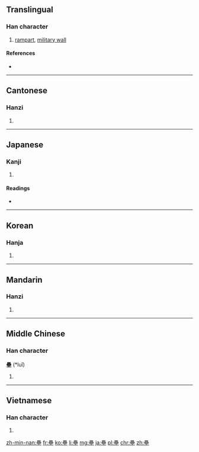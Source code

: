 {{also|垒|塁}}
==Translingual==

===Han character===
{{Han char|rn=32|rad=土|as=15|sn=18|four=6010<sub>4</sub>|canj=田田田土 (WWWG)|ids=⿱[[畾]][[土]]}}

# [[rampart]], [[military wall]]

====References====
* {{Han ref|kx=0241.240|dkj=05574|dj=0481.150|hdz=10498.030|uh=58D8|ud=22744|bh=C253|bd=49747}}

----

==Cantonese==

===Hanzi===
{{yue-hanzi|jyut=|y=leui5|sim=垒}}

# {{defn|lang=yue|sort=土15}}

----

==Japanese==

===Kanji===
{{ja-kanji|grade=|rs=土15}}

# {{defn|lang=ja|sort=土15}}

====Readings====
* {{ja-readings|on=[[るい]] (rui)|kun=[[とりで]] (toride)}}

----

==Korean==

===Hanja===
{{ko-hanja|hangeul=[[루]], [[유]]|rv=ru, yu|mr=ru, yu}}

# {{defn|lang=ko|sort=土15}}

----

==Mandarin==

===Hanzi===
{{cmn-hanzi|sim=垒|pin=[[lěi]] ([[lei3]])|wg=lei<sup>3</sup>}}

# {{defn|lang=cmn|sort=土15}}

----

==Middle Chinese==

===Han character===
'''壘''' (*luǐ)<!--asterisk indicates that this is a reconstructed pronunciation-->

# {{defn|lang=zhx-mid|sort=土15}}

----

==Vietnamese==

===Han character===
{{vi-hantu|[[luỹ]]|rs=土15}}

# {{defn|lang=vi|sort=土15}}

[[zh-min-nan:壘]]
[[fr:壘]]
[[ko:壘]]
[[li:壘]]
[[mg:壘]]
[[ja:壘]]
[[pl:壘]]
[[chr:壘]]
[[zh:壘]]